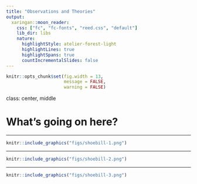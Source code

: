 ```yaml
---
title: "Observations and Theories"
output:
  xaringan::moon_reader:
    css: ["fc", "fc-fonts", "reed.css", "default"]
    lib_dir: libs
    nature:
      highlightStyle: atelier-forest-light
      highlightLines: true
      highlightSpans: true
      countIncrementalSlides: false
---
```


```r
knitr::opts_chunk$set(fig.width = 13, 
                      message = FALSE, 
                      warning = FALSE)
```

class: center, middle

# What's going on here?

---

```r
knitr::include_graphics("figs/shoebill-1.png")
```


---

```r
knitr::include_graphics("figs/shoebill-2.png")
```


---

```r
knitr::include_graphics("figs/shoebill-3.png")
```
